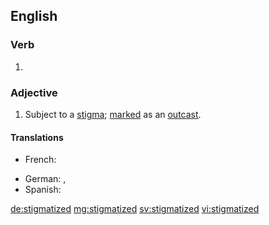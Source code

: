 ==English==

===Verb===
{{head|en|verb form}}

# {{en-past of|stigmatize}}

===Adjective===
{{en-adj}}
# Subject to a [[stigma]]; [[marked]] as an [[outcast]].

====Translations====
{{trans-top|marked with stigma}}
* French: {{t+|fr|stigmatisé|m}}
{{trans-mid}}
* German: {{t|de|stigmatisiert}}, {{t|de|gebrandmarkt}}
* Spanish: {{t+|es|estigmatizado}}
{{trans-bottom}}

[[de:stigmatized]]
[[mg:stigmatized]]
[[sv:stigmatized]]
[[vi:stigmatized]]